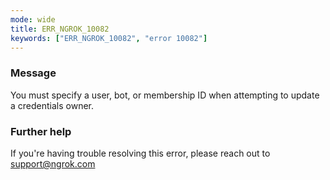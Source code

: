 ```yaml
---
mode: wide
title: ERR_NGROK_10082
keywords: ["ERR_NGROK_10082", "error 10082"]
---
```



### Message

You must specify a user, bot, or membership ID when attempting to update a credentials owner.

<ErrorDetails />

### Further help

If you're having trouble resolving this error, please reach out to [support@ngrok.com](mailto:support@ngrok.com?subject=Help%20with%20ERR_NGROK_10082)
